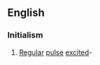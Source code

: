 ==English==

===Initialism===
{{rfc-header|Initialism}}
{{head|en|initialism}}
# [[regular|Regular]] [[pulse]] [[excited]]-{{w|Linear Predictive Coder}}